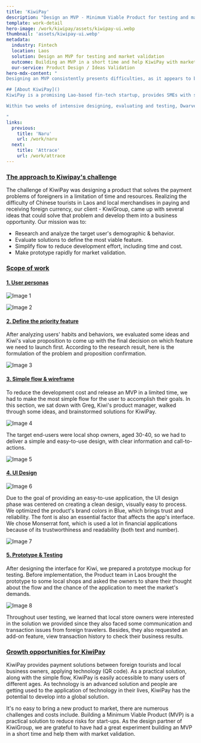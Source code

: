 ```yaml
---
title: 'KiwiPay'
description: "Design an MVP - Minimum Viable Product for testing and market validation."
template: work-detail
hero-image: /work/kiwipay/assets/kiwipay-ui.webp
thumbnail: 'assets/kiwipay-ui.webp'
metadata:
  industry: Fintech
  location: Laos
  solution: Design an MVP for testing and market validation
  outcome: Building an MVP in a short time and help KiwiPay with market validation
  our-service: Product Design / Ideas Validation
hero-mdx-content: "
Designing an MVP consistently presents difficulties, as it appears to be loaded with settles. In this project, we aimed to focus on the user's needs, define the most priority features, and make a prototype to conduct market testing.

## [About KiwiPay]()
KiwiPay is a promising Lao-based fin-tech startup, provides SMEs with safe and innovative solutions through QR code and face scanning. Late in 2019, KiwiPay announced their plan to launch in several SEA and African countries. KiwiPay's mission is to provide safe and innovative payment solutions for foreigners, using their current payment gateways.

Within two weeks of intensive designing, evaluating and testing, Dwarves Design helped KiwiPay set the seal on a new MVP, ready for development and market validation.

"
links:
  previous:
    title: 'Naru'
    url: /work/naru
  next:
    title: 'Attrace'
    url: /work/attrace
---
```


### [The approach to Kiwipay's challenge](https://dwarves.foundation/memo/creating-an-mvp-for-a-payment-app-kiwipay-liozcfsb6c#the-approach-to-kiwipays-challenge)

The challenge of KiwiPay was designing a product that solves the payment problems of foreigners in a limitation of time and resources. Realizing the difficulty of Chinese tourists in Laos and local merchandises in paying and receiving foreign currency, our client - KiwiGroup, came up with several ideas that could solve that problem and develop them into a business opportunity. Our mission was to:

*   Research and analyze the target user's demographic & behavior.
*   Evaluate solutions to define the most viable feature.
*   Simplify flow to reduce development effort, including time and cost.
*   Make prototype rapidly for market validation.

### [Scope of work](https://dwarves.foundation/memo/creating-an-mvp-for-a-payment-app-kiwipay-liozcfsb6c#scope-of-work)

#### [1. User personas](https://dwarves.foundation/work/kiwipay/#1-user-personas)

![Image 1](https://dwarves.foundation/.netlify/functions/outline-attachments?id=5ffc1136-f556-4760-be2f-3cb7a296e7fa&path=attachments.redirect)

![Image 2](https://dwarves.foundation/.netlify/functions/outline-attachments?id=190c60b0-f25c-46f9-87e8-9eb3f803d3a9&path=attachments.redirect)

#### [2. Define the priority feature](https://dwarves.foundation/work/kiwipay/#2-define-the-priority-feature)

After analyzing users' habits and behaviors, we evaluated some ideas and Kiwi's value proposition to come up with the final decision on which feature we need to launch first. According to the research result, here is the formulation of the problem and proposition confirmation.

![Image 3](https://dwarves.foundation/.netlify/functions/outline-attachments?id=c922cc0b-116e-4e92-aba7-9fa5034519c7&path=attachments.redirect)

#### [3. Simple flow & wireframe](https://dwarves.foundation/work/kiwipay/#3-simple-flow--wireframe)

To reduce the development cost and release an MVP in a limited time, we had to make the most simple flow for the user to accomplish their goals. In this section, we sat down with Greg, Kiwi's product manager, walked through some ideas, and brainstormed solutions for KiwiPay.

![Image 4](https://dwarves.foundation/.netlify/functions/outline-attachments?id=3e710672-9e54-4b2b-97c7-8f5c9777de89&path=attachments.redirect)

The target end-users were local shop owners, aged 30-40, so we had to deliver a simple and easy-to-use design, with clear information and call-to-actions.

![Image 5](https://dwarves.foundation/.netlify/functions/outline-attachments?id=7ff1666d-1c32-4b7c-b55d-d27984714643&path=attachments.redirect)

#### [4. UI Design](https://dwarves.foundation/work/kiwipay/#4-ui-design)

![Image 6](https://dwarves.foundation/.netlify/functions/outline-attachments?id=c2ea4e87-bf88-4576-9095-4948334d6296&path=attachments.redirect)

Due to the goal of providing an easy-to-use application, the UI design phase was centered on creating a clean design, visually easy to process. We optimized the product's brand colors in Blue, which brings trust and reliability. The font is also an essential factor that affects the app's interface. We chose Monserrat font, which is used a lot in financial applications because of its trustworthiness and readability (both text and number).

![Image 7](https://dwarves.foundation/.netlify/functions/outline-attachments?id=62562eeb-265b-4efa-9968-b6cdef5717c8&path=attachments.redirect)

#### [5. Prototype & Testing](https://dwarves.foundation/work/kiwipay/#5-prototype--testing)

After designing the interface for Kiwi, we prepared a prototype mockup for testing. Before implementation, the Product team in Laos brought the prototype to some local shops and asked the owners to share their thought about the flow and the chance of the application to meet the market's demands.

![Image 8](https://dwarves.foundation/.netlify/functions/outline-attachments?id=a6c07c2b-b447-46dc-800a-c85c76076591&path=attachments.redirect)

Throughout user testing, we learned that local store owners were interested in the solution we provided since they also faced some communication and transaction issues from foreign travelers. Besides, they also requested an add-on feature, view transaction history to check their business results.

### [Growth opportunities for KiwiPay](https://dwarves.foundation/work/kiwipay/#growth-opportunities-for-kiwipay)

KiwiPay provides payment solutions between foreign tourists and local business owners, applying technology (QR code). As a practical solution, along with the simple flow, KiwiPay is easily accessible to many users of different ages. As technology is an advanced solution and people are getting used to the application of technology in their lives, KiwiPay has the potential to develop into a global solution.

It's no easy to bring a new product to market, there are numerous challenges and costs include. Building a Minimum Viable Product (MVP) is a practical solution to reduce risks for start-ups. As the design partner of KiwiGroup, we are grateful to have had a great experiment building an MVP in a short time and help them with market validation.